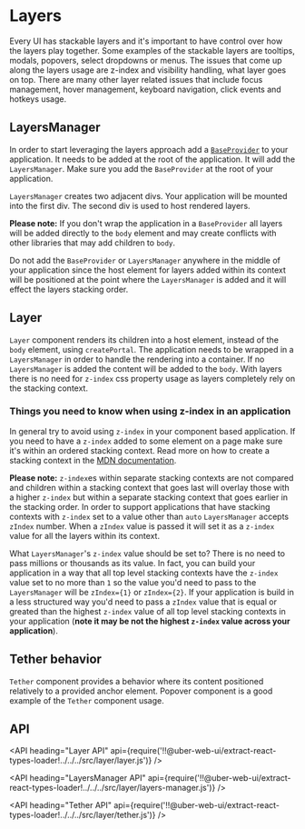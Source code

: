 <!--
Copyright (c) 2018-2019 Uber Technologies, Inc.

This source code is licensed under the MIT license found in the
LICENSE file in the root directory of this source tree.
-->




# Layers

Every UI has stackable layers and it's important to have control over how the layers
play together. Some examples of the stackable layers are tooltips, modals, popovers,
select dropdowns or menus. The issues that come up along the layers usage are z-index
and visibility handling, what layer goes on top. There are many other layer
related issues that include focus management, hover management, keyboard navigation,
click events and hotkeys usage.

## LayersManager

In order to start leveraging the layers approach add a
[`BaseProvider`](https://baseweb.design/components/base-provider/) to your application.
It needs to be added at the root of the application. It will add the `LayersManager`.
Make sure you add the `BaseProvider` at the root of your application.

`LayersManager` creates two adjacent divs. Your application will be mounted into
the first div. The second div is used to host rendered layers.

**Please note:** If you don't wrap the application in a `BaseProvider` all layers will be added
directly to the `body` element and may create conflicts with other libraries that may add
children to `body`.

Do not add the `BaseProvider` or `LayersManager` anywhere in the middle of your
application since the host element for layers added within its context will be
positioned at the point where the `LayersManager` is added and it will effect the layers stacking order.

## Layer

`Layer` component renders its children into a host element, instead of the `body`
element, using `createPortal`. The application needs to be wrapped in a `LayersManager`
in order to handle the rendering into a container. If no `LayersManager` is added
the content will be added to the `body`. With layers there is no need for `z-index`
css property usage as layers completely rely on the stacking context.

<Example title="Layer basic usage" path="layer/basic.js">
  <LayerBasic />
</Example>

### Things you need to know when using z-index in an application

In general try to avoid using `z-index` in your component based application. If you need
to have a `z-index` added to some element on a page make sure it's within an ordered
stacking context. Read more on how to create a stacking context in the
[MDN documentation](https://developer.mozilla.org/en-US/docs/Web/CSS/CSS_Positioning/Understanding_z_index/The_stacking_context).

**Please note:** `z-index`es within separate stacking contexts are not
compared and children within a stacking context that goes last will overlay those
with a higher `z-index` but within a separate stacking context that goes earlier
in the stacking order.
In order to support applications that have stacking contexts with `z-index` set to
a value other than `auto` `LayersManager` accepts `zIndex` number. When a `zIndex` value
is passed it will set it as a `z-index` value for all the layers within its context.

What `LayersManager`'s `z-index` value should be set to? There is no need to pass millions
or thousands as its value. In fact, you can build your application in a way that all top
level stacking contexts have the `z-index` value set to no more than `1` so the value you'd need
to pass to the `LayersManager` will be `zIndex={1}` or `zIndex={2}`. If your application
is build in a less structured way you'd need to pass a `zIndex` value that is equal or
greated than the highest `z-index` value of all top level stacking contexts in your application
(**note it may be not the highest `z-index` value across your application**).

<Example title="Layers with z-index" path="layer/layer-z-index.js">
  <LayerZIndex />
</Example>

## Tether behavior

`Tether` component provides a behavior where its content positioned relatively to a provided anchor element. Popover component is a good example of the `Tether` component usage.

<Example title="Tether basic usage" path="layer/basic-tether.js">
  <TetherBasic />
</Example>

## API

<API
  heading="Layer API"
  api={require('!!@uber-web-ui/extract-react-types-loader!../../../src/layer/layer.js')}
/>

<API
  heading="LayersManager API"
  api={require('!!@uber-web-ui/extract-react-types-loader!../../../src/layer/layers-manager.js')}
/>

<API
  heading="Tether API"
  api={require('!!@uber-web-ui/extract-react-types-loader!../../../src/layer/tether.js')}
/>

